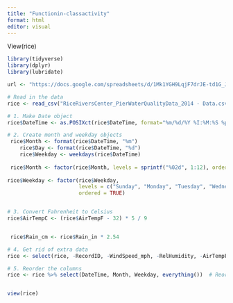 ```yaml
---
title: "Functionin-classactivity"
format: html
editor: visual
---
```


View(rice)

```r

library(tidyverse)
library(dplyr)
library(lubridate)

url <- "https://docs.google.com/spreadsheets/d/1Mk1YGH9LqjF7drJE-td1G_JkdADOU0eMlrP01WFBT8s/pub?gid=0&single=true&output=csv"

# Read in the data
rice <- read_csv("RiceRiversCenter_PierWaterQualityData_2014 - Data.csv")

# 1. Make Date object
rice$DateTime <- as.POSIXct(rice$DateTime, format="%m/%d/%Y %I:%M:%S %p")

# 2. Create month and weekday objects
 rice$Month <- format(rice$DateTime, "%m")
    rice$Day <- format(rice$DateTime, "%d")
    rice$Weekday <- weekdays(rice$DateTime)
    
 rice$Month <- factor(rice$Month, levels = sprintf("%02d", 1:12), ordered = TRUE)
 
rice$Weekday <- factor(rice$Weekday, 
                       levels = c("Sunday", "Monday", "Tuesday", "Wednesday", "Thursday", "Friday", "Saturday"), 
                       ordered = TRUE)


# 3. Convert Fahrenheit to Celsius
rice$AirTempC <- (rice$AirTempF - 32) * 5 / 9  


 rice$Rain_cm <- rice$Rain_in * 2.54

# 4. Get rid of extra data
rice <- select(rice, -RecordID, -WindSpeed_mph, -RelHumidity, -AirTempF, -PH_mv, -Rain_in, -Depth_ft)  # Remove unnecessary columns

# 5. Reorder the columns
rice <- rice %>% select(DateTime, Month, Weekday, everything())  # Reorder columns


view(rice)





```
